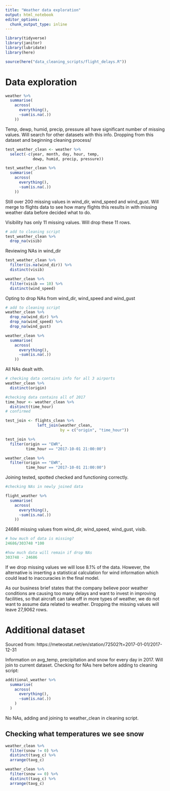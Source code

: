 ```yaml
---
title: "Weather data exploration"
output: html_notebook
editor_options: 
  chunk_output_type: inline
---
```


```r
library(tidyverse)
library(janitor)
library(lubridate)
library(here)
```

```r
source(here("data_cleaning_scripts/flight_delays.R"))
```
# Data exploration 
```r
weather %>% 
  summarise(
    across(
      everything(),
      ~sum(is.na(.))
    ))
```
Temp, dewp, humid, precip, pressure all have significant number of missing values. Will search for other datasets with this info. Dropping from this dataset and beginning cleaning process/  

```r
test_weather_clean <- weather %>%
  select(-c(year, month, day, hour, temp,
            dewp, humid, precip, pressure))
```

```r
test_weather_clean %>% 
  summarise(
    across(
      everything(),
      ~sum(is.na(.))
    ))
```
Still over 200 missing values in wind_dir, wind_speed and wind_gust. Will merge to flights data to see how many flights this results in with missing weather data before decided what to do. 

Visibility has only 11 missing values. Will drop these 11 rows.

```r
# add to cleaning script
test_weather_clean %>% 
  drop_na(visib)
```

Reviewing NAs in wind_dir

```r
test_weather_clean %>% 
  filter(is.na(wind_dir)) %>% 
  distinct(visib)
```

```r
weather_clean %>% 
  filter(visib == 10) %>% 
  distinct(wind_speed)
```
Opting to drop NAs from wind_dir, wind_speed and wind_gust

```r
# add to cleaning script
weather_clean %>% 
  drop_na(wind_dir) %>% 
  drop_na(wind_speed) %>% 
  drop_na(wind_gust)
```

```r
weather_clean %>% 
  summarise(
    across(
      everything(),
      ~sum(is.na(.))
    ))
```
All NAs dealt with. 

```r
# checking data contains info for all 3 airports
weather_clean %>% 
  distinct(origin)
```

```r
#checking data contains all of 2017
time_hour <- weather_clean %>% 
  distinct(time_hour)
# confirmed
```

```r
test_join <- flights_clean %>% 
              left_join(weather_clean, 
                        by = c("origin", "time_hour"))
```

```r
test_join %>% 
  filter(origin == "EWR",
         time_hour == "2017-10-01 21:00:00")
```
```r
weather_clean %>% 
  filter(origin == "EWR",
         time_hour == "2017-10-01 21:00:00")
```
Joining tested, spotted checked and functioning correctly.

```r
#checking NAs in newly joined data

flight_weather %>% 
  summarise(
    across(
      everything(),
      ~sum(is.na(.))
    ))
```
24686 missing values from wind_dir, wind_speed, wind_gust, visib.

```r
# how much of data is missing?
24686/303748 *100

#how much data will remain if drop NAs
303748 - 24686
```
If we drop missing values we will lose 8.1% of the data. However, the alternative is inserting a statistical calculation for wind information which could lead to inaccuracies in the final model.

As our business brief states that the company believe poor weather conditions are causing too many delays and want to invest in improving facilities, so that aircraft can take off in more types of weather, we do not want to assume data related to weather. Dropping the missing values will leave 27,9062 rows.

# Additional dataset

Sourced from: https://meteostat.net/en/station/72502?t=2017-01-01/2017-12-31

Information on avg_temp, precipitation and snow for every day in 2017. Will join to current dataset. Checking for NAs here before adding to cleaning script:

```r
additional_weather %>% 
  summarise(
    across(
      everything(),
      ~sum(is.na(.))
    )
  )
```
No NAs, adding and joining to weather_clean in cleaning script.


## Checking what temperatures we see snow

```r
weather_clean %>% 
  filter(snow != 0) %>% 
  distinct(tavg_c) %>% 
  arrange(tavg_c)

```

```r
weather_clean %>% 
  filter(snow == 0) %>% 
  distinct(tavg_c) %>% 
  arrange(tavg_c)

```

